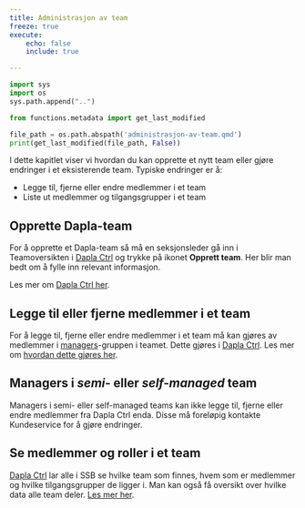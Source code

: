 ```yaml
---
title: Administrasjon av team
freeze: true
execute:
    echo: false
    include: true

---
```


```python
import sys
import os
sys.path.append("..")

from functions.metadata import get_last_modified

file_path = os.path.abspath('administrasjon-av-team.qmd')
print(get_last_modified(file_path, False))
```

I dette kapitlet viser vi hvordan du kan opprette et nytt team eller gjøre endringer i et eksisterende team. Typiske endringer er å: 

- Legge til, fjerne eller endre medlemmer i et team
- Liste ut medlemmer og tilgangsgrupper i et team

## Opprette Dapla-team

For å opprette et Dapla-team så må en seksjonsleder gå inn i Teamoversikten i [Dapla Ctrl](https://ctrl.dapla.ssb.no/) og trykke på ikonet **Opprett team**. Her blir man bedt om å fylle inn relevant informasjon. 

::: {.callout-note}
Les mer om [Dapla Ctrl her](./dapla-ctrl.html). 
:::

## Legge til eller fjerne medlemmer i et team

For å legge til, fjerne eller endre medlemmer i et team må kan gjøres av medlemmer i [managers](./hva-er-dapla-team.html#managers)-gruppen i teamet. Dette gjøres i [Dapla Ctrl](./dapla-ctrl.html). Les mer om [hvordan dette gjøres her](./dapla-ctrl.html#legge-til-medlemmer).

::: {.callout-warning}
## Managers i *semi*- eller *self-managed* team
Managers i semi- eller self-managed teams kan ikke legge til, fjerne eller endre medlemmer fra Dapla Ctrl enda. Disse må foreløpig kontakte Kundeservice for å gjøre endringer. 
:::

## Se medlemmer og roller i et team

[Dapla Ctrl](https://ctrl.dapla.ssb.no/) lar alle i SSB se hvilke team som finnes, hvem som er medlemmer og hvilke tilgangsgrupper de ligger i. Man kan også få oversikt over hvilke data alle team deler. [Les mer her](./dapla-ctrl.qmd#teammedlemmer). 

